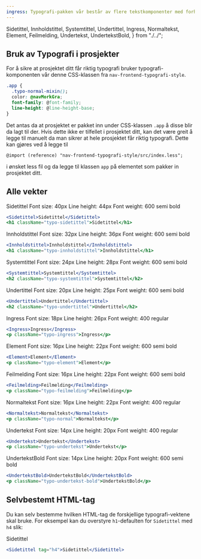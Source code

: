 ```yaml
---
ingress: Typografi-pakken vår består av flere tekstkomponenter med forhåndsbestemt størrelse og styling.
---
```


  Sidetittel,
  Innholdstittel,
  Systemtittel,
  Undertittel,
  Ingress,
  Normaltekst,
  Element,
  Feilmelding,
  Undertekst,
  UndertekstBold,
} from "./../";

## Bruk av Typografi i prosjekter

For å sikre at prosjektet ditt får riktig typografi bruker typografi-komponenten vår denne CSS-klassen fra `nav-frontend-typografi-style`.

```css
.app {
  .typo-normal-mixin();
  color: @navMorkGra;
  font-family: @font-family;
  line-height: @line-height-base;
}
```

Det antas da at prosjektet er pakket inn under CSS-klassen `.app` å disse blir da lagt til der. Hvis dette ikke er tilfellet i prosjektet ditt,
kan det være greit å legge til manuelt da man sikrer at hele prosjektet får riktig typografi.
Dette kan gjøres ved å legge til

```less
@import (reference) "nav-frontend-typografi-style/src/index.less";
```

i ønsket less fil og da legge til klassen `app` på elementet som pakker in prosjektet ditt.

## Alle vekter

<Example>
  <Sidetittel>Sidetittel</Sidetittel>
  <Undertekst>Font size: 40px</Undertekst>
  <Undertekst>Line height: 44px</Undertekst>
  <Undertekst>Font weight: 600 semi bold</Undertekst>

</Example>

```jsx
<Sidetittel>Sidetittel</Sidetittel>
<h1 className="typo-sidetittel">Sidetittel</h1>
```

<Example>
  <Innholdstittel>Innholdstittel</Innholdstittel>
  <Undertekst>Font size: 32px</Undertekst>
  <Undertekst>Line height: 36px</Undertekst>
  <Undertekst>Font weight: 600 semi bold</Undertekst>
</Example>

```jsx
<Innholdstittel>Innholdstittel</Innholdstittel>
<h1 className="typo-innholdstittel">Innholdstittel</h1>
```

<Example>
  <Systemtittel>Systemtittel</Systemtittel>
  <Undertekst>Font size: 24px</Undertekst>
  <Undertekst>Line height: 28px</Undertekst>
  <Undertekst>Font weight: 600 semi bold</Undertekst>
</Example>

```jsx
<Systemtittel>Systemtittel</Systemtittel>
<h2 className="typo-systemtittel">Systemtittel</h2>
```

<Example>
  <Undertittel>Undertittel</Undertittel>
  <Undertekst>Font size: 20px</Undertekst>
  <Undertekst>Line height: 25px</Undertekst>
  <Undertekst>Font weight: 600 semi bold</Undertekst>
</Example>

```jsx
<Undertittel>Undertittel</Undertittel>
<h2 className="typo-undertittel">Undertittel</h2>
```

<Example>
  <Ingress>Ingress</Ingress>
  <Undertekst>Font size: 18px</Undertekst>
  <Undertekst>Line height: 26px</Undertekst>
  <Undertekst>Font weight: 400 regular</Undertekst>
</Example>

```jsx
<Ingress>Ingress</Ingress>
<p className="typo-ingress">Ingress</p>
```

<Example>
  <Element>Element</Element>
  <Undertekst>Font size: 16px</Undertekst>
  <Undertekst>Line height: 22px</Undertekst>
  <Undertekst>Font weight: 600 semi bold</Undertekst>
</Example>

```jsx
<Element>Element</Element>
<p className="typo-element">Element</p>
```

<Example>
  <Feilmelding>Feilmelding</Feilmelding>
  <Undertekst>Font size: 16px</Undertekst>
  <Undertekst>Line height: 22px</Undertekst>
  <Undertekst>Font weight: 600 semi bold</Undertekst>
</Example>

```jsx
<Feilmelding>Feilmelding</Feilmelding>
<p className="typo-feilmelding">Feilmelding</p>
```

<Example>
  <Normaltekst>Normaltekst</Normaltekst>
  <Undertekst>Font size: 16px</Undertekst>
  <Undertekst>Line height: 22px</Undertekst>
  <Undertekst>Font weight: 400 regular</Undertekst>
</Example>

```jsx
<Normaltekst>Normaltekst</Normaltekst>
<p className="typo-normal">Normaltekst</p>
```

<Example>
  <Undertekst>Undertekst</Undertekst>
  <Undertekst>Font size: 14px</Undertekst>
  <Undertekst>Line height: 20px</Undertekst>
  <Undertekst>Font weight: 400 regular</Undertekst>
</Example>

```jsx
<Undertekst>Undertekst</Undertekst>
<p className="typo-undertekst">Undertekst</p>
```

<Example>
  <UndertekstBold>UndertekstBold</UndertekstBold>
  <Undertekst>Font size: 14px</Undertekst>
  <Undertekst>Line height: 20px</Undertekst>
  <Undertekst>Font weight: 600 semi bold</Undertekst>
</Example>

```jsx
<UndertekstBold>UndertekstBold</UndertekstBold>
<p className="typo-undertekst-bold">UndertekstBold</p>
```

## Selvbestemt HTML-tag

Du kan selv bestemme hvilken HTML-tag de forskjellige typografi-vektene skal bruke. For eksempel kan du overstyre `h1`-defaulten for
`Sidetittel` med `h4` slik:

<Example>
  <Sidetittel tag="h4">Sidetittel</Sidetittel>
</Example>

```jsx
<Sidetittel tag="h4">Sidetittel</Sidetittel>
```
